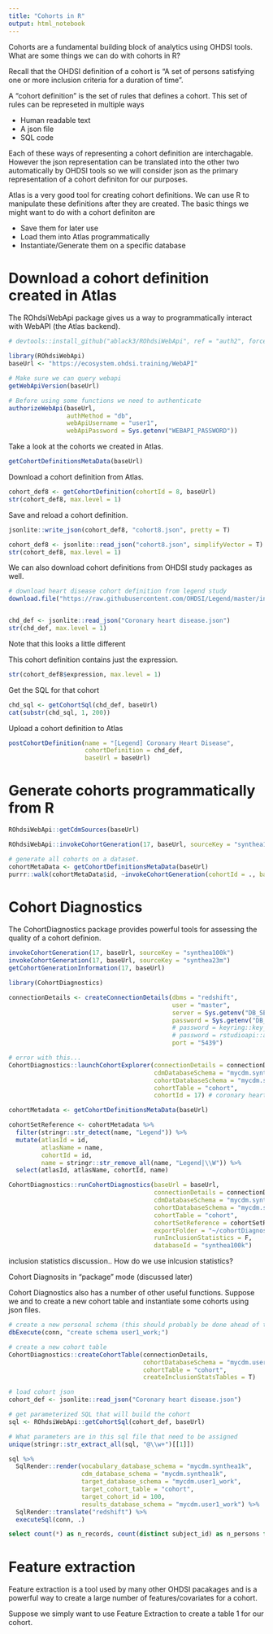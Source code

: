 ```yaml
---
title: "Cohorts in R"
output: html_notebook
---
```


Cohorts are a fundamental building block of analytics using OHDSI tools. What are some things we can do with cohorts in R?

Recall that the OHDSI definition of a cohort is "A set of persons satisfying one or more inclusion criteria for a duration of time".

A "cohort definition"  is the set of rules that defines a cohort. This set of rules can be represeted in multiple ways

- Human readable text
- A json file
- SQL code

Each of these ways of representing a cohort definition are interchagable. However the json representation can be translated into the other two automatically by OHDSI tools so we will consider json as the primary representation of a cohort definiton for our purposes.

Atlas is a very good tool for creating cohort definitions. We can use R to manipulate these definitions after they are created. The basic things we might want to do with a cohort definiton are

- Save them for later use
- Load them into Atlas programmatically
- Instantiate/Generate them on a specific database
 

# Download a cohort definition created in Atlas

The ROhdsiWebApi package gives us a way to programmatically interact with WebAPI (the Atlas backend). 


```r
# devtools::install_github("ablack3/ROhdsiWebApi", ref = "auth2", force = T) # install this version globally prior to tutorial, try to get this merged.
```



```r
library(ROhdsiWebApi)
baseUrl <- "https://ecosystem.ohdsi.training/WebAPI"

# Make sure we can query webapi
getWebApiVersion(baseUrl)

# Before using some functions we need to authenticate
authorizeWebApi(baseUrl, 
                authMethod = "db",
                webApiUsername = "user1",
                webApiPassword = Sys.getenv("WEBAPI_PASSWORD"))

```


Take a look at the cohorts we created in Atlas.

```r
getCohortDefinitionsMetaData(baseUrl)
```


Download a cohort definition from Atlas.


```r
cohort_def8 <- getCohortDefinition(cohortId = 8, baseUrl)
str(cohort_def8, max.level = 1)
```

Save and reload a cohort definition.

```r
jsonlite::write_json(cohort_def8, "cohort8.json", pretty = T)

cohort_def8 <- jsonlite::read_json("cohort8.json", simplifyVector = T)
str(cohort_def8, max.level = 1)
```

We can also download cohort definitions from OHDSI study packages as well.

```r
# download heart disease cohort definition from legend study
download.file("https://raw.githubusercontent.com/OHDSI/Legend/master/inst/cohorts/Coronary%20heart%20disease.json", "Coronary heart disease.json")


chd_def <- jsonlite::read_json("Coronary heart disease.json")
str(chd_def, max.level = 1)

```

Note that this looks a little different

This cohort definition contains just the expression.

```r
str(cohort_def8$expression, max.level = 1)
```

Get the SQL for that cohort

```r
chd_sql <- getCohortSql(chd_def, baseUrl)
cat(substr(chd_sql, 1, 200))
```


Upload a cohort definition to Atlas
```r
postCohortDefinition(name = "[Legend] Coronary Heart Disease",
                     cohortDefinition = chd_def,
                     baseUrl = baseUrl)
```

# Generate cohorts programmatically from R

```r
ROhdsiWebApi::getCdmSources(baseUrl)
```


```r
ROhdsiWebApi::invokeCohortGeneration(17, baseUrl, sourceKey = "synthea1k")
```


```r
# generate all cohorts on a dataset. 
cohortMetaData <- getCohortDefinitionsMetaData(baseUrl)
purrr::walk(cohortMetaData$id, ~invokeCohortGeneration(cohortId = ., baseUrl = baseUrl, sourceKey = "synthea1k"))
```

# Cohort Diagnostics

The CohortDiagnostics package provides powerful tools for assessing the quality of a cohort definion. 


```r
invokeCohortGeneration(17, baseUrl, sourceKey = "synthea100k")
invokeCohortGeneration(17, baseUrl, sourceKey = "synthea23m")
getCohortGenerationInformation(17, baseUrl)

```


```r
library(CohortDiagnostics)

connectionDetails <- createConnectionDetails(dbms = "redshift",
                                             user = "master",
                                             server = Sys.getenv("DB_SERVER"),
                                             password = Sys.getenv("DB_PASSWORD"),
                                             # password = keyring::key_get(), # use the keyring package to store and retreive passwords
                                             # password = rstudioapi::askForPassword(), # interactively prompt for password
                                             port = "5439")

```


```r
# error with this...
CohortDiagnostics::launchCohortExplorer(connectionDetails = connectionDetails,
                                        cdmDatabaseSchema = "mycdm.synthea100k",
                                        cohortDatabaseSchema = "mycdm.synthea100kresults",
                                        cohortTable = "cohort",
                                        cohortId = 17) # coronary heart disease
```



```r


cohortMetadata <- getCohortDefinitionsMetaData(baseUrl)

cohortSetReference <- cohortMetadata %>% 
  filter(stringr::str_detect(name, "Legend")) %>% 
  mutate(atlasId = id,
         atlasName = name,
         cohortId = id,
         name = stringr::str_remove_all(name, "Legend|\\W")) %>% 
  select(atlasId, atlasName, cohortId, name)

CohortDiagnostics::runCohortDiagnostics(baseUrl = baseUrl,
                                        connectionDetails = connectionDetails,
                                        cdmDatabaseSchema = "mycdm.synthea100k",
                                        cohortDatabaseSchema = "mycdm.synthea100kresults",
                                        cohortTable = "cohort", 
                                        cohortSetReference = cohortSetReference,
                                        exportFolder = "~/cohortDiagnosticsExport",
                                        runInclusionStatistics = F,
                                        databaseId = "synthea100k")
```



inclusion statistics discussion.. How do we use inlcusion statistics?

Cohort Diagnosits in "package" mode (discussed later)



Cohort Diagnostics also has a number of other useful functions. 
Suppose we and to create a new cohort table and instantiate some cohorts using json files.


```r
# create a new personal schema (this should probably be done ahead of the course for each user)
dbExecute(conn, "create schema user1_work;")

# create a new cohort table
CohortDiagnostics::createCohortTable(connectionDetails, 
                                     cohortDatabaseSchema = "mycdm.user1_work",
                                     cohortTable = "cohort",
                                     createInclusionStatsTables = T)

# load cohort json
cohort_def <- jsonlite::read_json("Coronary heart disease.json")

# get parameterized SQL that will build the cohort
sql <- ROhdsiWebApi::getCohortSql(cohort_def, baseUrl)

# What parameters are in this sql file that need to be assigned
unique(stringr::str_extract_all(sql, "@\\w+")[[1]])


```


```r

sql %>% 
  SqlRender::render(vocabulary_database_schema = "mycdm.synthea1k",
                    cdm_database_schema = "mycdm.synthea1k",
                    target_database_schema = "mycdm.user1_work",
                    target_cohort_table = "cohort",
                    target_cohort_id = 100,
                    results_database_schema = "mycdm.user1_work") %>% 
  SqlRender::translate("redshift") %>% 
  executeSql(conn, .)

```



```sql
select count(*) as n_records, count(distinct subject_id) as n_persons from mycdm.user1_work.cohort
```


# Feature extraction

Feature extraction is a tool used by many other OHDSI pacakages and is a powerful way to create a large number of features/covariates for a cohort.

Suppose we simply want to use Feature Extraction to create a table 1 for our cohort.

```r

```








